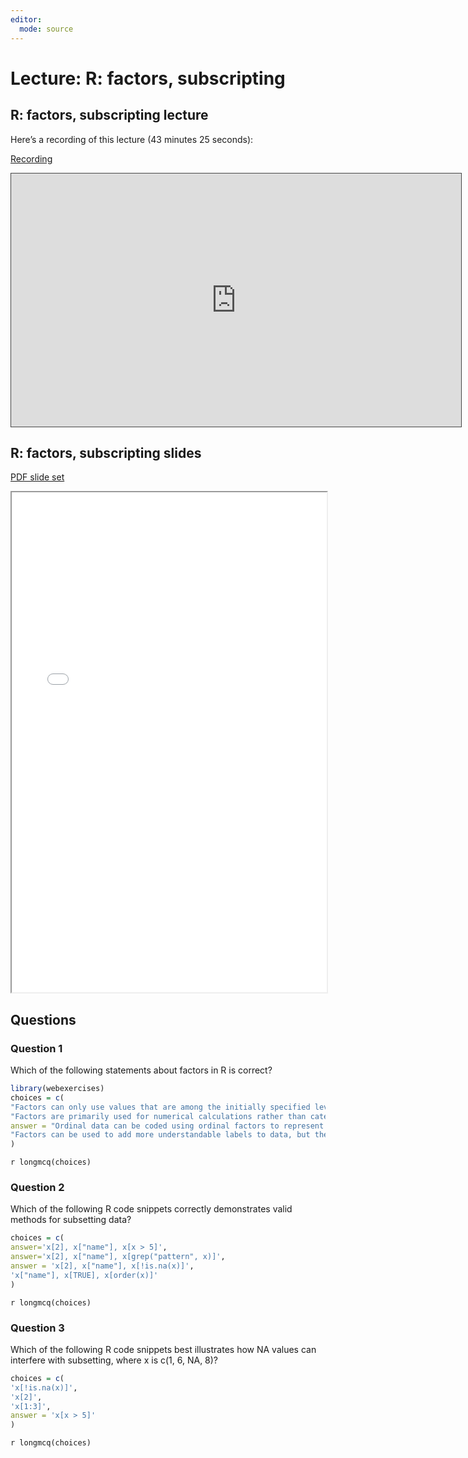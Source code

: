 ```yaml
---
editor: 
  mode: source  
---  
```


# Lecture: R: factors, subscripting

## R: factors, subscripting lecture

Here's a recording of this lecture (43 minutes 25 seconds):

[Recording](https://pitt.hosted.panopto.com/Panopto/Pages/Viewer.aspx?id=850e5bbc-cbad-4d5d-967e-b06f00fa2c54){.external target="_blank"}

<iframe credentialless src="https://pitt.hosted.panopto.com/Panopto/Pages/Embed.aspx?id=850e5bbc-cbad-4d5d-967e-b06f00fa2c54&amp;autoplay=false&amp;offerviewer=true&amp;showtitle=true&amp;showbrand=true&amp;captions=true&amp;interactivity=all" height="405" width="720" style="border: 1px solid #464646;" allowfullscreen allow="autoplay">

</iframe>

## R: factors, subscripting slides

[PDF slide set](pdfs/R_factors_dates.pdf){target="_blank"}

<iframe width="100%" height="800" src="pdfs/R_factors_dates.pdf">
</iframe>

## Questions

### Question 1

Which of the following statements about factors in R is correct?

```r
library(webexercises)
choices = c(
"Factors can only use values that are among the initially specified levels, and cannot have new levels added later.",
"Factors are primarily used for numerical calculations rather than categorical data.",
answer = "Ordinal data can be coded using ordinal factors to represent the order of categories.",
"Factors can be used to add more understandable labels to data, but they do not support ordinal data."
)
```

`r longmcq(choices)`


### Question 2

Which of the following R code snippets correctly demonstrates valid methods for subsetting data?

```r
choices = c(
answer='x[2], x["name"], x[x > 5]',
answer='x[2], x["name"], x[grep("pattern", x)]',
answer = 'x[2], x["name"], x[!is.na(x)]',
'x["name"], x[TRUE], x[order(x)]'
)
```

`r longmcq(choices)`


### Question 3

Which of the following R code snippets best illustrates how NA values can interfere with subsetting, where x is c(1, 6, NA, 8)?

```r
choices = c(
'x[!is.na(x)]',
'x[2]',
'x[1:3]',
answer = 'x[x > 5]'
)
```

`r longmcq(choices)`
